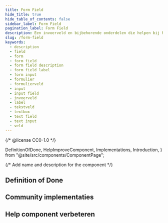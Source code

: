 ```yaml
---
title: Form Field
hide_title: true
hide_table_of_contents: false
sidebar_label: Form Field
pagination_label: Form Field
description: Een invoerveld en bijbehorende onderdelen die helpen bij het invullen.
slug: /form-field
keywords:
  - description
  - field
  - form
  - form field
  - form field description
  - form field label
  - form input
  - formulier
  - formulierveld
  - input
  - input field
  - invoerveld
  - label
  - tekstveld
  - textbox
  - text field
  - text input
  - veld
---
```


{/* @license CC0-1.0 */}

  DefinitionOfDone,
  HelpImproveComponent,
  Implementations,
  Introduction,
} from "@site/src/components/ComponentPage";

{/* Add name and description for the component */}


<Introduction component={component} headingLevel={1} description={description} />

## Definition of Done

<DefinitionOfDone component={component} headingLevel={3} />

## Community implementaties

<Implementations component={component} headingLevel={3} />

## Help component verbeteren

<HelpImproveComponent component={component} headingLevel={3} />
